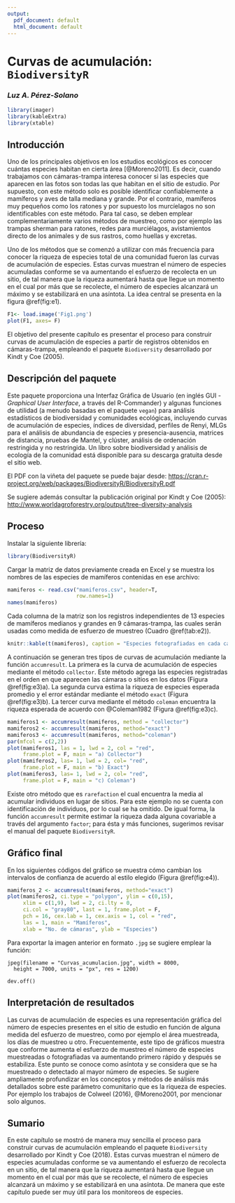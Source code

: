```yaml
---
output:
  pdf_document: default
  html_document: default
---
```



# Curvas de acumulación: `BiodiversityR`

### *Luz A. Pérez-Solano* {-}

```r
library(imager)
library(kableExtra)
library(xtable)
```

## Introducción

Uno de los principales objetivos en los estudios ecológicos es conocer cuántas especies habitan en cierta área [@Moreno2011]. Es decir, cuando trabajamos con cámaras-trampa interesa conocer si las especies que aparecen en las fotos son todas las que habitan en el sitio de estudio. Por supuesto, con este método solo es posible identificar confiablemente a mamíferos y aves de talla mediana y grande. Por el contrario, mamíferos muy pequeños como los ratones y por supuesto los murcíelagos no son identificables con este método. Para tal caso, se deben emplear complementariamente varios métodos de muestreo, como por ejemplo las trampas sherman para ratones, redes para murciélagos, avistamientos directo de los animales y de sus rastros, como huellas y excretas. 

\pagebreak

Uno de los métodos que se comenzó a utilizar con más frecuencia para conocer la riqueza de especies total de una comunidad fueron las curvas de acumulación de especies. Estas curvas muestran el número de especies acumuladas conforme se va aumentando el esfuerzo de recolecta en un sitio, de tal manera que la riqueza aumentará hasta que llegue un momento en el cual por más que se recolecte, el número de especies alcanzará un máximo y se estabilizará en una asíntota. La idea central se presenta en la figura 
\@ref(fig:e1).

```r
F1<- load.image('Fig1.png')
plot(F1, axes= F)
```

El objetivo del presente capítulo es presentar el proceso para construir curvas de acumulación de especies a partir de registros obtenidos en cámaras-trampa, empleando el paquete `Biodiversity` desarrollado por Kindt y Coe (2005). 

## Descripción del paquete

Este paquete proporciona una Interfaz Gráfica de Usuario (en inglés GUI - *Graphical User Interface*, a través del R-Commander) y algunas funciones de utilidad (a menudo basadas en el paquete `vegan`) para análisis estadísticos de biodiversidad y comunidades ecológicas, incluyendo curvas de acumulación de especies, índices de diversidad, perfiles de Renyi, MLGs para el análisis de abundancia de especies y presencia-ausencia, matrices de distancia, pruebas de Mantel, y clúster, análisis de ordenación restringida y no restringida. Un libro sobre biodiversidad y análisis de ecología de la comunidad está disponible para su descarga gratuita desde el sitio web.

El PDF con la viñeta del paquete se puede bajar desde: <https://cran.r-project.org/web/packages/BiodiversityR/BiodiversityR.pdf>

Se sugiere además consultar la publicación original por Kindt y Coe (2005): <http://www.worldagroforestry.org/output/tree-diversity-analysis>

## Proceso

Instalar la siguiente librería:

```r
library(BiodiversityR)
```

Cargar la matriz de datos previamente creada en Excel y se muestra los nombres de las especies de mamíferos contenidas en ese archivo:

```r
mamiferos <- read.csv("mamiferos.csv", header=T, 
                      row.names=1)
names(mamiferos)
```

Cada columna de la matriz son los registros independientes de 13 especies de mamíferos medianos y grandes en 9 cámaras-trampa, las cuales serán usadas como medida de esfuerzo de muestreo (Cuadro \@ref(tab:e2)). 

```r
knitr::kable(t(mamiferos), caption = "Especies fotografiadas en cada cámara-trampa en el sitio de estudio. Nota: para fines de presentación, en esta tabla los renglones y columnas se han puesto en orden inverso o transpuesto.") 
```

A continuación se generan tres tipos de curvas de acumulación mediante la función `accumresult`. La primera es la curva de acumulación de especies mediante el método `collector`. Este método agrega las especies registradas en el orden en que aparecen las cámaras o sitios en los datos (Figura \@ref(fig:e3)a). La segunda curva estima la riqueza de especies esperada promedio y el error estándar mediante el método `exact` (Figura \@ref(fig:e3)b). La tercer curva mediante el método `coleman` encuentra la riqueza esperada de acuerdo con @Coleman1982 (Figura \@ref(fig:e3)c).   

```r
mamiferos1 <- accumresult(mamiferos, method = "collector")
mamiferos2 <- accumresult(mamiferos, method="exact")
mamiferos3 <- accumresult(mamiferos, method="coleman")
par(mfcol = c(2,2))
plot(mamiferos1, las = 1, lwd = 2, col = "red", 
     frame.plot = F, main = "a) Collector")
plot(mamiferos2, las= 1, lwd = 2, col= "red", 
     frame.plot = F, main = "b) Exact")
plot(mamiferos3, las= 1, lwd = 2, col= "red", 
     frame.plot = F, main = "c) Coleman")
```

Existe otro método que es `rarefaction` el cual encuentra la media al acumular individuos en lugar de sitios. Para este ejemplo no se cuenta con identificación de individuos, por lo cual se ha omitido. De igual forma, la función `accumresult` permite estimar la riqueza dada alguna covariable a través del argumento `factor`; para ésta y más funciones, sugerimos revisar el manual del paquete `BiodiversityR`.

## Gráfico final

En los siguientes códigos del gráfico se muestra cómo cambian los intervalos de confianza de acuerdo al estilo elegido (Figura \@ref(fig:e4)).

```r
mamiferos_2 <- accumresult(mamiferos, method="exact")
plot(mamiferos2, ci.type = "polygon", ylim = c(0,15), 
     xlim = c(1,9), lwd = 2, ci.lty = 0, 
     ci.col = "gray80", last = 1, frame.plot = F, 
     pch = 16, cex.lab = 1, cex.axis = 1, col = "red", 
     las = 1, main = "Mamíferos", 
     xlab = "No. de cámaras", ylab = "Especies")
```

Para exportar la imagen anterior en formato `.jpg` se sugiere emplear la función:

```
jpeg(filename = "Curvas_acumulacion.jpg", width = 8000, 
  height = 7000, units = "px", res = 1200)

dev.off()
```

## Interpretación de resultados

Las curvas de acumulación de especies es una representación gráfica del número de especies presentes en el sitio de estudio en función de alguna medida del esfuerzo de muestreo, como por ejemplo el área muestreada, los días de muestreo u otro. Frecuentemente, este tipo de gráficos muestra que conforme aumenta el esfuerzo de muestreo el número de especies muestreadas o fotografiadas va aumentando primero rápido y después se estabiliza. Este punto se conoce como asíntota y se considera que se ha muestreado o detectado al mayor número de especies. Se sugiere ampliamente profundizar en los conceptos y métodos de análisis más detallados sobre este parámetro comunitario que es la riqueza de especies. Por ejemplo los trabajos de Colweel (2016), @Moreno2001, por mencionar solo algunos.

## Sumario

En este capítulo se mostró de manera muy sencilla el proceso para construir curvas de acumulación empleando el paquete `Biodiversity` desarrollado por Kindt y Coe (2018). Estas curvas muestran el número de especies acumuladas conforme se va aumentando el esfuerzo de recolecta en un sitio, de tal manera que la riqueza aumentará hasta que llegue un momento en el cual por más que se recolecte, el número de especies alcanzará un máximo y se estabilizará en una asíntota. De manera que este capítulo puede ser muy útil para los monitoreos de especies.


